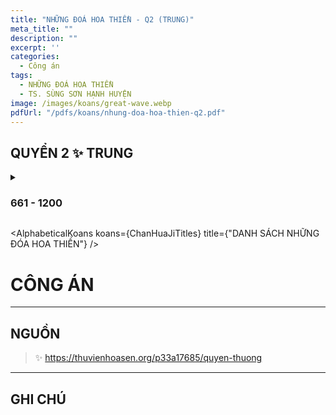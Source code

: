 ```yaml
---
title: "NHỮNG ĐOÁ HOA THIỀN - Q2 (TRUNG)"
meta_title: ""
description: ""
excerpt: ''
categories:
  - Công án
tags:
  - NHỮNG ĐOÁ HOA THIỀN
  - TS. SÙNG SƠN HẠNH HUYỆN
image: /images/koans/great-wave.webp
pdfUrl: "/pdfs/koans/nhung-doa-hoa-thien-q2.pdf"
---
```



## QUYỂN 2 ✨ TRUNG

<details>
    <summary><h3>661 - 1200</h3></summary>
    <p>
        <a href="https://thuvienhoasen.org/a17686/quyen-trung">661 - 1200</a>
    </p>
</details>

<AlphabeticalKoans koans={ChanHuaJiTitles} title={"DANH SÁCH NHỮNG ĐÓA HOA THIỀN"} />

# CÔNG ÁN

<hr class="blog-rule" />

## NGUỒN

> ✨ https://thuvienhoasen.org/p33a17685/quyen-thuong

<hr class="blog-rule" />

## GHI CHÚ

[^1]: ⭐️
